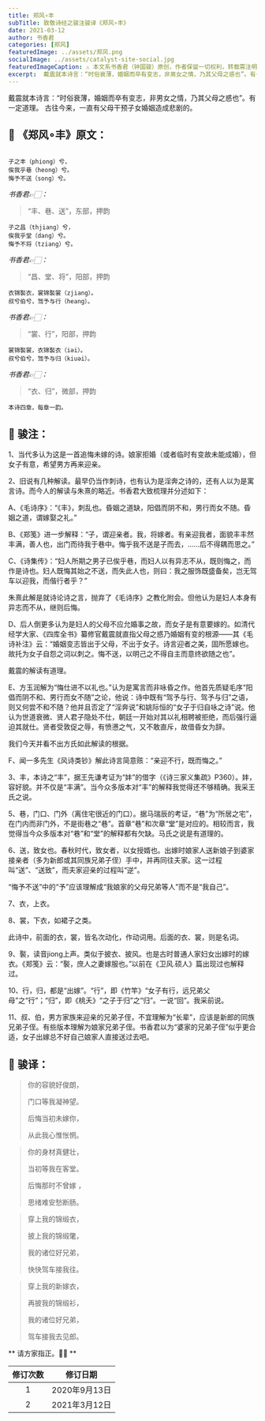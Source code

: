 ```yaml
---
title: 郑风∘丰
subTitle: 致敬诗经之骏注骏译《郑风∘丰》 
date: 2021-03-12 
author: 书香君
categories: [郑风]
featuredImage: ../assets/郑风.png
socialImage: ../assets/catalyst-site-social.jpg
featuredImageCaption: ⚠️️ 本文系书香君（钟国骏）原创，作者保留一切权利，转载需注明出处。
excerpt:  戴震就本诗言：“时俗衰薄，婚姻而卒有变志，非男女之情，乃其父母之惑也”。有一定道理。 古往今来，一直有父母干预子女婚姻造成悲剧的。   
---
```


戴震就本诗言：“时俗衰薄，婚姻而卒有变志，非男女之情，乃其父母之惑也”。有一定道理。
古往今来，一直有父母干预子女婚姻造成悲剧的。

## 🌼 《郑风∘丰》原文：
```

子之丰（phiong）兮，
俟我乎巷（heong）兮。
悔予不送（song）兮。

```
*书香君👉🏻：* 

> “丰、巷、送”，东部，押韵

```
子之昌（thjiang）兮，
俟我乎堂（dang）兮。
悔予不将（tziang）兮。

```
*书香君👉🏻：* 

> “昌、堂、将”，阳部，押韵

```
衣锦褧衣，裳锦褧裳（zjiang）。
叔兮伯兮，驾予与行（heang）。

```
*书香君👉🏻：* 

> “裳、行”，阳部，押韵

```
裳锦褧裳，衣锦褧衣（iəi）。
叔兮伯兮，驾予与归（kiuəi）。

```
*书香君👉🏻：* 

> “衣、归”，微部，押韵

```
本诗四章，每章一韵。

```
## 🍁️ 骏注：

1、当代多认为这是一首追悔未嫁的诗。娘家拒婚（或者临时有变故未能成婚），但女子有意，希望男方再来迎亲。

2、旧说有几种解读。最早仍当作刺诗，也有认为是淫奔之诗的，还有人以为是寓言诗。而今人的解读与朱熹的略近。书香君大致梳理并分述如下：

A、《毛诗序》：“《丰》，刺乱也。昏姻之道缺，阳倡而阴不和，男行而女不随。昏姻之道，谓嫁娶之礼。”

B、《郑笺》进一步解释：“子，谓迎亲者。我，将嫁者。有亲迎我者，面貌丰丰然丰满，善人也，出门而待我于巷中。悔乎我不送是子而去，……后不得耦而思之。”

C、《诗集传》：“妇人所期之男子已俟乎巷，而妇人以有异志不从，既则悔之，而作是诗也。妇人既悔其始之不送，而失此人也，则曰：我之服饰既盛备矣，岂无驾车以迎我，而偕行者乎？”

朱熹此解是就诗论诗之言，抛弃了《毛诗序》之教化附会。但他认为是妇人本身有异志而不从，继则后悔。

D、后人倒更多认为是妇人的父母不应允婚事之故，而女子是有意要嫁的。如清代经学大家、《四库全书》纂修官戴震就直指父母之惑乃婚姻有变的根源——其《毛诗补注》云：“婚姻变志皆出于父母，不出于女子。诗言迎者之美，固所愿嫁也。故托为女子自怨之词以刺之。悔不送，以明己之不得自主而意终欲随之也”。

戴震的解读有道理。

E、方玉润解为“悔仕进不以礼也。”认为是寓言而非咏昏之作。他首先质疑毛序“阳倡而阴不和、男行而女不随”之论，他说：诗中既有“驾予与行、驾予与归”之语，则又何尝不和不随？他并且否定了“淫奔说”和姚际恒的“女子于归自咏之诗”说。他认为世道衰微、贤人君子隐处不仕，朝廷一开始对其以礼相聘被拒绝，而后强行逼迫其就仕。贤者受敦促之辱，有愤懑之气，又不敢直斥，故借昏女为辞。

我们今天并看不出方氏如此解读的根据。

F、闻一多先生《风诗类钞》解此诗言简意赅：“亲迎不行，既而悔之。”

3、丰，本诗之“丰”，据王先谦考证为“妦”的借字（《诗三家义集疏》P360）。妦，容好貌。并不仅是“丰满”。当今众多版本对“丰”的解释我觉得还不够精确。我采王氏之说。

5、巷，门口、门外（离住宅很近的门口）。据马瑞辰的考证，“巷”为“所居之宅”，在门内而非门外，不是街巷之“巷”。首章“巷”和次章“堂”是对应的。相较而言，我觉得当今众多版本对“巷”和“堂”的解释都有欠缺。马氏之说是有道理的。

6、送，致女也。春秋时代，致女者，以女授婿也。出嫁时娘家人送新娘子到婆家接亲者（多为新郎或其同族兄弟子侄）手中，并再同往夫家。这一过程叫“送”、“送致”，而夫家迎亲的过程叫“逆”。

“悔予不送”中的“予”应该理解成“我娘家的父母兄弟等人”而不是“我自己”。

7、衣，上衣。

8、裳，下衣，如裙子之类。

此诗中，前面的衣，裳，皆名次动化，作动词用。后面的衣、裳，则是名词。

9、褧，读音jiong上声。类似于披衣、披风。也是古时普通人家妇女出嫁时的嫁衣。《郑笺》云：“褧，庶人之妻嫁服也。”以前在《卫风.硕人》篇出现过也解释过。

10、行，归，都是“出嫁”。“行”，即《竹竿》“女子有行，远兄弟父母”之“行”；“归”，即《桃夭》“之子于归”之“归”。一说“回”。我采前说。

11、叔、伯，男方家族来迎亲的兄弟子侄，不宜理解为“长辈”，应该是新郎的同族兄弟子侄。有些版本理解为娘家兄弟子侄。书香君以为“婆家的兄弟子侄”似乎更合适，女子出嫁总不好自己娘家人直接送过去吧。

## 🍁️ 骏译：

> 你的容貌好俊朗，
> 
> 门口等我凝神望。
> 
> 后悔当初未嫁你，
> 
> 从此我心惟怅惘。

> 你的身材真健壮，
> 
> 当初等我在客堂。
> 
> 后悔那时不曾嫁 ，
> 
> 思绪难安愁断肠。

> 穿上我的锦缎衣，
> 
> 披上我的锦缎氅，
> 
> 我的诸位好兄弟，
> 
> 快快驾车接我往。

> 穿上我的新嫁衣，
> 
> 再披我的锦缎衫，
> 
> 我的诸位好兄弟，
> 
> 驾车接我去见郎。

** 请方家指正。🙏🏻 **

| 修订次数      | 修订日期 | 
|   :----: |    :----:   | 
| 1    | 2020年9月13日       | 
| 2    | 2021年3月12日       | 
